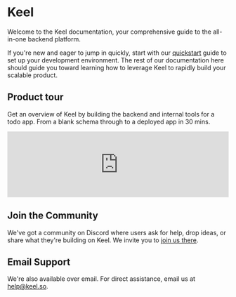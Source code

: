 # Keel

Welcome to the Keel documentation, your comprehensive guide to the all-in-one backend platform.

If you're new and eager to jump in quickly, start with our [quickstart](/quickstart) guide to set up your development environment. The rest of our documentation here should guide you toward learning how to leverage Keel to rapidly build your scalable product.


## Product tour

Get an overview of Keel by building the backend and internal tools for a todo app. From a blank schema through to a deployed app in 30 mins.

<iframe className="nx-my-4 aspect-video" width="100%" src="https://www.youtube.com/embed/U9AgXhRLF8Y?start=0&rel=0" title="Product tour video player" frameBorder="0" allow="accelerometer; autoplay; clipboard-write; encrypted-media; gyroscope; picture-in-picture; web-share" allowFullScreen></iframe>

## Join the Community

We've got a community on Discord where users ask for help, drop ideas, or share what they're building on Keel. We invite you to [join us there](https://keel.so/discord).

## Email Support

We're also available over email. For direct assistance, email us at [help@keel.so](mailto:help@keel.so).
